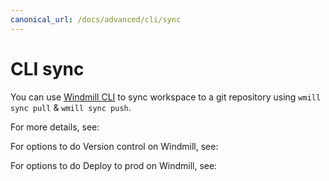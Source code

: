 ```yaml
---
canonical_url: /docs/advanced/cli/sync
---
```



# CLI sync

You can use [Windmill CLI](../3_cli/index.mdx) to sync workspace to a git repository using `wmill sync pull` & `wmill sync push`.

For more details, see:

<div className="grid grid-cols-2 gap-6 mb-4">
	<DocCard
		title="Command-line interface - Sync"
		description="Synchronize folders & git repositories to a Windmill instance"
		href="/docs/advanced/cli/sync"
	/>
</div>

For options to do Version control on Windmill, see:

<div className="grid grid-cols-2 gap-6 mb-4">
	<DocCard
		title="Version control in Windmill"
		description="Sync your workspace to a git repository."
		href="/docs/advanced/version_control"
	/>
</div>

For options to do Deploy to prod on Windmill, see:

<div className="grid grid-cols-2 gap-6 mb-4">
	<DocCard
		title="Deploy to prod"
		description="Deploy to prod using a staging workspace"
		href="/docs/advanced/deploy_to_prod"
	/>
</div>

